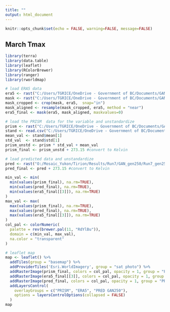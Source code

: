```yaml
---
title: ""
output: html_document
---
```


```r
knitr::opts_chunk$set(echo = FALSE, warning=FALSE, message=FALSE)
```

## March Tmax
```r
library(terra)
library(data.table)
library(leaflet)
library(RColorBrewer)
library(ranger)
library(rworldmap)

# load ERA5 data
era5 <- rast("C:/Users/TGRICE/OneDrive - Government of BC/Documents/GANs/era5_clim/tasmax/tasmax_1981_2010_cropped.nc")
mask <- rast("C:/Users/TGRICE/OneDrive - Government of BC/Documents/GANs/WorldClim/tmax/mar/worldclim_mask_train.nc")
mask_cropped <- crop(mask, era5,  snap="in")
mask_aligned <- resample(mask_cropped, era5, method = "near")
era5_final <- mask(era5, mask_aligned, maskvalues=0)

# load the PRISM  data for the variable and unstandardize
prism <- rast("C:/Users/TGRICE/OneDrive - Government of BC/Documents/GANs/PRISM/tmax/mar/prism_train_coarse.nc")
stand <- read.csv("C:/Users/TGRICE/OneDrive - Government of BC/Documents/GANs/PRISM/tmax/mar/standardization.csv")
mean_val <- stand$mean[1]
std_val  <- stand$std[1]
prism_unstd <- prism * std_val + mean_val
prism_final <- prism_unstd + 273.15 #convert to Kelvin

# load predicted data and unstandardize
pred <- rast("O:/Mosaic_Yukon/Tirion/Results/Run7/GAN_gen250/Run7_gen250_fullregion_masked.nc")
pred_final <- pred + 273.15 #convert to Kelvin

min_val <- min(
  min(values(prism_final), na.rm=TRUE),
  min(values(pred_final), na.rm=TRUE),
  min(values(era5_final[[3]]), na.rm=TRUE)
)
max_val <- max(
  max(values(prism_final), na.rm=TRUE),
  max(values(pred_final), na.rm=TRUE),
  max(values(era5_final[[3]]), na.rm=TRUE)
)
col_pal <- colorNumeric(
  palette = rev(brewer.pal(11, "RdYlBu")),
  domain = c(min_val, max_val),
  na.color = "transparent"
)

# leaflet map
map <- leaflet() %>%
  addTiles(group = "basemap") %>%
  addProviderTiles('Esri.WorldImagery', group = "sat photo") %>%
  addRasterImage(prism_final, colors = col_pal, opacity = 1, group = "PRISM") %>%
  addRasterImage(era5_final[[3]], colors = col_pal, opacity = 1, group = "ERA5") %>%
  addRasterImage(pred_final, colors = col_pal, opacity = 1, group = "PRED GAN250") %>%
  addLayersControl(
    overlayGroups = c("PRISM", "ERA5", "PRED GAN250"),
    options = layersControlOptions(collapsed = FALSE)
  )
map
```

